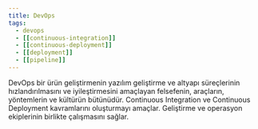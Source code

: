 ```yaml
---
title: DevOps
tags:
  - devops
  - [[continuous-integration]]
  - [[continuous-deployment]]
  - [[deployment]]
  - [[pipeline]]
---
```


DevOps bir ürün geliştirmenin yazılım geliştirme ve altyapı süreçlerinin hızlandırılmasını ve iyileştirmesini amaçlayan felsefenin, araçların, yöntemlerin ve kültürün bütünüdür. Continuous Integration ve Continuous Deployment kavramlarını oluşturmayı amaçlar. Geliştirme ve operasyon ekiplerinin birlikte çalışmasını sağlar.